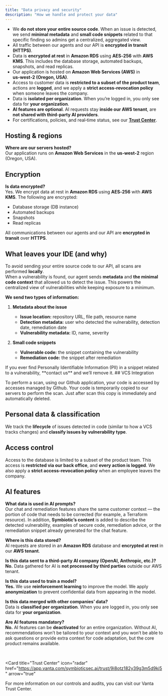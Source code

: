 ```yaml
---
title: "Data privacy and security"
description: "How we handle and protect your data"
---
```


<Accordion title="TL;DR">

- We **do not store your entire source code**.  When an issue is detected, we send **minimal metadata** and **small code snippets** related to that specific finding so admins get a centralized, aggregated view.
- All traffic between our agents and our API is **encrypted in transit (HTTPS)**.
- Data is **encrypted at rest** in **Amazon RDS** using **AES‑256** with **AWS KMS**. This includes the database storage, automated backups, snapshots, and read replicas.
- Our application is hosted on **Amazon Web Services (AWS)** in **us‑west‑2 (Oregon, USA)**.
- Access to customer data is **restricted to a subset of the product team**, actions are **logged**, and we apply a **strict access‑revocation policy** when someone leaves the company.
- Data is **isolated per organization**. When you’re logged in, you only see data for **your organization**.
- **AI features are optional**. AI requests stay **inside our AWS tenant**, are **not shared with third‑party AI providers**.
- For certifications, policies, and real‑time status, see our **[Trust Center](https://app.vanta.com/symbioticsec.ai/trust/9i8otz182y39g3m5d9ki5)**.

</Accordion>

## Hosting & regions

**Where are our servers hosted?**  
Our application runs on **Amazon Web Services** in the **us‑west‑2** region (Oregon, USA).

## Encryption

**Is data encrypted?**  
Yes. We encrypt data at rest in **Amazon RDS** using **AES‑256** with **AWS KMS**. The following are encrypted:

- Database storage (DB instance)
- Automated backups
- Snapshots
- Read replicas

All communications between our agents and our API are **encrypted in transit** over **HTTPS**.

## What leaves your IDE (and why)

To avoid sending your entire source code to our API, all scans are performed **locally**.  
When a vulnerability is found, our agent sends **metadata** and **the minimal code context** that allowed us to detect the issue. This powers the centralized view of vulnerabilities while keeping exposure to a minimum.

**We send two types of information:**

1. **Metadata about the issue**
   - **Issue location:** repository URL, file path, resource name
   - **Detection metadata:** user who detected the vulnerability, detection date, remediation date
   - **Vulnerability metadata:** ID, name, severity

2. **Small code snippets**
   - **Vulnerable code:** the snippet containing the vulnerability
   - **Remediation code:** the snippet after remediation

<Info>
 If you ever find Personally Identifiable Information (PII) in a snippet related to a vulnerability, **contact us** and we’ll remove it.
</Info>
## VCS Integration 

To perform a scan, using our Github application, your code is accessed by accesses managed by Github. 
Your code is temporarily copied to our servers to perform the scan. Just after scan this copy is immediately and automatically deleted. 


## Personal data & classification

We track the **lifecycle** of issues detected in code (similar to how a VCS tracks changes) and **classify issues by vulnerability type**.  


## Access control

Access to the database is limited to a subset of the product team. This access is **restricted via our back office**, and **every action is logged**. We also apply a **strict access‑revocation policy** when an employee leaves the company.

## AI features

**What data is used in AI prompts?**  
Our chat and remediation features share the same customer context — the portion of code that needs to be corrected (for example, a Terraform resource). In addition, **Symbiotic’s content** is added to describe the detected vulnerability, examples of secure code, remediation advice, or the remediation snippet already generated for the chat feature.

**Where is this data stored?**  
AI requests are stored in an **Amazon RDS** database and **encrypted at rest** in our **AWS tenant**.

**Is this data sent to a third‑party AI company (OpenAI, Anthropic, etc.)?**  
**No.** Data gathered for AI is **not processed by third parties** outside our AWS tenant.

**Is this data used to train a model?**  
**Yes.** We use **reinforcement learning** to improve the model. We apply **anonymization** to prevent confidential data from appearing in the model.

**Is this data merged with other companies’ data?**  
Data is **classified per organization**. When you are logged in, you only see data for **your organization**.

**Are AI features mandatory?**  
**No.** AI features can be **deactivated** for an entire organization. Without AI, recommendations won’t be tailored to your context and you won’t be able to ask questions or provide extra context for code adaptation, but the core product remains available.

<br />

<Card
  title="Trust Center"
  icon="radar"
  href="https://app.vanta.com/symbioticsec.ai/trust/9i8otz182y39g3m5d9ki5"
  arrow="true"
>
  For more information on our controls and audits, you can visit our Vanta Trust Center.
</Card>